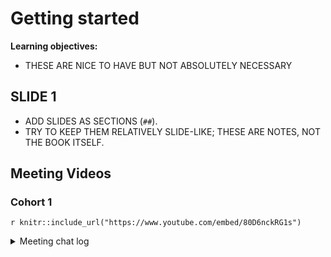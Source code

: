 # Getting started

**Learning objectives:**

- THESE ARE NICE TO HAVE BUT NOT ABSOLUTELY NECESSARY

## SLIDE 1

- ADD SLIDES AS SECTIONS (`##`).
- TRY TO KEEP THEM RELATIVELY SLIDE-LIKE; THESE ARE NOTES, NOT THE BOOK ITSELF.

## Meeting Videos

### Cohort 1

`r knitr::include_url("https://www.youtube.com/embed/80D6nckRG1s")`

<details>
<summary> Meeting chat log </summary>

```
00:04:03	Ricardo Serrano:	Hello!
00:07:24	Ricardo Serrano:	I’m participating in the ISLR book club, and the format that we are using is two sessions per chapter (one to discuss the theory and the other to discuss the lab exercises). It allows for more participation of all members and discuss doubts/answer questions.
00:08:43	Ricardo Serrano:	i'll be out for a while. Picture time.
00:14:08	Ricardo Serrano:	I'm back.
00:15:23	Ricardo Serrano:	How many people are in this cohort?
00:23:32	kevin kent:	Once we work through the book a little, I Was thinking of trying out the m* forecasting competition that he references. When I last looked, it runs for the whole year (I believe)
00:47:10	Mikhael Manurung:	https://www.kaggle.com/competitions/jpx-tokyo-stock-exchange-prediction
00:47:23	kevin kent:	https://m6competition.com
```
</details>


<!--
### Cohort 2

`r knitr::include_url("https://www.youtube.com/embed/URL")`

<details>
<summary> Meeting chat log </summary>

```
LOG
```
</details>
-->
